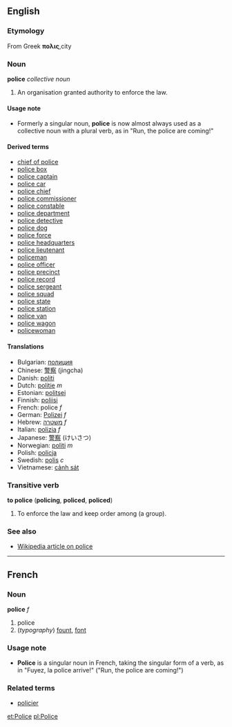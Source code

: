 ==English==
===Etymology===
From Greek '''πολις''',city
===Noun===
'''police''' ''collective noun''


#An organisation granted authority to enforce the law.

====Usage note====
*Formerly a singular noun, '''police''' is now almost always used as a collective noun with a plural verb, as in "Run, the police are coming!"

====Derived terms====
*[[chief of police]]
*[[police box]]
*[[police captain]]
*[[police car]]
*[[police chief]]
*[[police commissioner]]
*[[police constable]]
*[[police department]]
*[[police detective]]
*[[police dog]]
*[[police force]]
*[[police headquarters]]
*[[police lieutenant]]
*[[policeman]]
*[[police officer]]
*[[police precinct]]
*[[police record]]
*[[police sergeant]]
*[[police squad]]
*[[police state]]
*[[police station]]
*[[police van]]
*[[police wagon]]
*[[policewoman]]

====Translations====
*Bulgarian: [[полиция]]
*Chinese: [[警察]] (jingcha)
*Danish: [[politi]]
*Dutch: [[politie]] ''m''
*Estonian: [[politsei]]
*Finnish: [[poliisi]]
*French: police ''f''
*German: [[Polizei]] ''f''
*Hebrew: [[משטרה]] ''f''
*Italian: [[polizia]] ''f''
*Japanese: [[警察]] (けいさつ)
*Norwegian: [[politi]] ''m''
*Polish: [[policja]]
*Swedish: [[polis#Swedish|polis]] ''c''
*Vietnamese: [[cảnh sát]]

===Transitive verb===
'''to police''' ('''policing''', '''policed''', '''policed''')

#To enforce the law and keep order among (a group).

===See also===
*[[w:police|Wikipedia article on police]]

----
==French==
===Noun===
'''police''' ''f''

#police
#(''typography'') [[fount]], [[font]]

===Usage note===
*'''Police''' is a singular noun in French, taking the singular form of a verb, as in "Fuyez, la police arrive!" ("Run, the police are coming!")

===Related terms===
*[[policier]]

[[et:Police]]
[[pl:Police]]